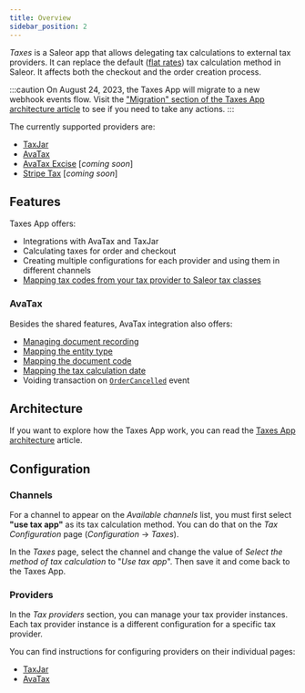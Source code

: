 ```yaml
---
title: Overview
sidebar_position: 2
---
```



<AppMetadata
  minSaleorVersion="3.9"
  roadmapUrl="https://github.com/saleor/apps/issues?q=is:open+label:%22App:+Taxes%22"
  githubUrl="https://github.com/saleor/apps/tree/main/apps/taxes"
/>

_Taxes_ is a Saleor app that allows delegating tax calculations to external tax providers. It can replace the default ([flat rates](docs/developer/taxes.mdx#flat-rates)) tax calculation method in Saleor. It affects both the checkout and the order creation process.

:::caution
On August 24, 2023, the Taxes App will migrate to a new webhook events flow. Visit the ["Migration" section of the Taxes App architecture article](architecture#migration) to see if you need to take any actions.
:::

The currently supported providers are:

- [TaxJar](https://www.taxjar.com/)
- [AvaTax](https://www.avalara.com/us/en/index.html)
- [AvaTax Excise](https://developer.avalara.com/excise/) [_coming soon_]
- [Stripe Tax](https://stripe.com/tax) [_coming soon_]

## Features

Taxes App offers:

- Integrations with AvaTax and TaxJar
- Calculating taxes for order and checkout
- Creating multiple configurations for each provider and using them in different channels
- [Mapping tax codes from your tax provider to Saleor tax classes](tax-codes)

### AvaTax

Besides the shared features, AvaTax integration also offers:

- [Managing document recording](avatax/overview#document-recording)
- [Mapping the entity type](avatax/overview#entity-type)
- [Mapping the document code](avatax/overview#document-code)
- [Mapping the tax calculation date](avatax/overview#tax-calculation-date)
- Voiding transaction on [`OrderCancelled`](docs/api-reference/orders/objects/order-cancelled.mdx) event

## Architecture

If you want to explore how the Taxes App work, you can read the [Taxes App architecture](architecture) article.

## Configuration

### Channels

For a channel to appear on the _Available channels_ list, you must first select **"use tax app"** as its tax calculation method. You can do that on the _Tax Configuration_ page (_Configuration_ → _Taxes_).

In the _Taxes_ page, select the channel and change the value of _Select the method of tax calculation_ to "_Use tax app_". Then save it and come back to the Taxes App.

### Providers

In the _Tax providers_ section, you can manage your tax provider instances. Each tax provider instance is a different configuration for a specific tax provider.

You can find instructions for configuring providers on their individual pages:

- [TaxJar](taxjar/overview#configuration)
- [AvaTax](avatax/overview#configuration)
